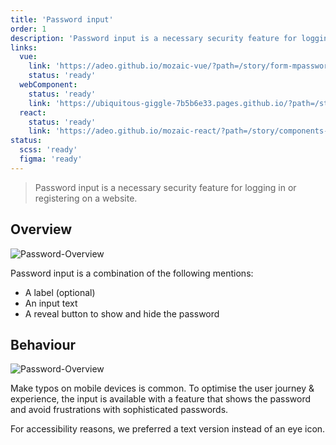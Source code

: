 ```yaml
---
title: 'Password input'
order: 1
description: 'Password input is a necessary security feature for logging in or registering on a website.'
links:
  vue:
    link: 'https://adeo.github.io/mozaic-vue/?path=/story/form-mpasswordinput'
    status: 'ready'
  webComponent:
    status: 'ready'
    link: 'https://ubiquitous-giggle-7b5b6e33.pages.github.io/?path=/story/components-form-passwordinput'
  react:
    status: 'ready'
    link: 'https://adeo.github.io/mozaic-react/?path=/story/components-passwordinput'
status:
  scss: 'ready'
  figma: 'ready'
---
```


> Password input is a necessary security feature for logging in or registering on a website.

<Story id="form-passwordinput--default" />

## Overview

![Password-Overview](Password-Overview.png)

Password input is a combination of the following mentions:

- A label (optional)
- An input text
- A reveal button to show and hide the password

## Behaviour

![Password-Overview](Password-RevealButton.png)

Make typos on mobile devices is common. To optimise the user journey & experience, the input is available with a feature that shows the password and avoid frustrations with sophisticated passwords.

For accessibility reasons, we preferred a text version instead of an eye icon.
